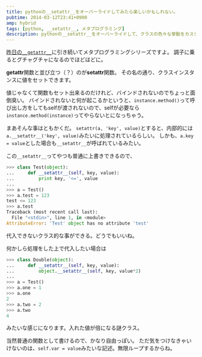 ```yaml
---
title: pythonの__setattr__をオーバーライドしてみたら楽しいかもしれない。
pubtime: 2014-03-12T23:41+0900
amp: hybrid
tags: [python, __setattr__, メタプログラミング]
description: pythonの__setattr__をオーバーライドして、クラスの色々な挙動をカスタマイズするという実験をしてみました。
---
```


[昨日の`__getattr__`](/blog/2014/03/python-getattr-getattribute)に引き続いてメタプログラミングシリーズですよ。
調子に乗るとグチャグチャになるのでほどほどに。

**getattr**関数と並び立つ（？）のが**setattr**関数。
その名の通り、クラスインスタンスに値をセットできます。

値じゃなくて関数もセット出来るのだけれど、バインドされないのでちょっと面倒臭い。
バインドされないと何が起こるかというと、`instance.method()`って呼び出し方をしてもselfが渡されないので、selfが必要なら`instance.method(instance)`ってやらないとになっちゃう。

まあそんな事はともかくだ。
`setattr(a, 'key', value)`とすると、内部的には`a.__setattr__('key', value)`みたいに処理されているらしい。
しかも、`a.key = value`とした場合も`__setattr__`が呼ばれているみたい。

この`__setattr__`ってやつも普通に上書きできるので、
``` python
>>> class Test(object):
... 	def __setattr__(self, key, value):
... 		print key, '<=', value
...
>>> a = Test()
>>> a.test = 123
test <= 123
>>> a.test
Traceback (most recent call last):
  File "<stdin>", line 1, in <module>
AttributeError: 'Test' object has no attribute 'test'
```
代入できないクラス的な事ができる。どうでもいいね。

何かしら処理をした上で代入したい場合は
``` python
>>> class Double(object):
... 	def __setattr__(self, key, value):
... 		object.__setattr__(self, key, value*2)
...
>>> a = Test()
>>> a.one = 1
>>> a.one
2
>>> a.two = 2
>>> a.two
4
```
みたいな感じになります。入れた値が倍になる謎クラス。

当然普通の関数として書けるので、かなり自由っぽい。
ただ気をつけなきゃいけないのは、`self.var = value`みたいな記述。無限ループするからね。
